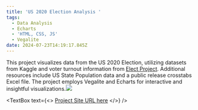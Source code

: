 ```yaml
---
title: 'US 2020 Election Analysis '
tags:
  - Data Analysis
  - Echarts
  - 'HTML, CSS, JS'
  - Vegalite
date: 2024-07-23T14:19:17.845Z
---
```


This project visualizes data from the US 2020 Election, utilizing datasets from Kaggle and voter turnout information from [Elect Project](http://www.electproject.org/home/voter-turnout/voter-turnout-data). Additional resources include US State Population data and a public release crosstabs Excel file. The project employs Vegalite and Echarts for interactive and insightful visualizations.![](/vegalite-us.png)

<TextBox
  text={<>
    [Project Site URL ]()[here](https://shanteru.github.io/us-election-vis/)
  </>}
/>
